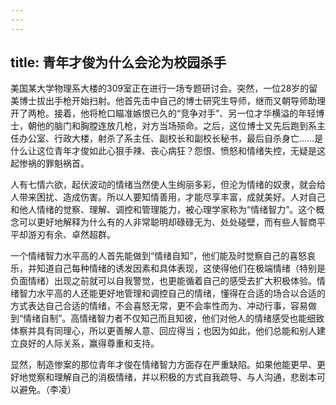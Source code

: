 ```yaml
---
---
---
```

title: 青年才俊为什么会沦为校园杀手
---




美国某大学物理系大楼的309室正在进行一场专题研讨会。突然，一位28岁的留美博士拔出手枪开始扫射。他首先击中自己的博士研究生导师，继而又朝导师助理开了两枪。接着，他将枪口瞄准嫉恨已久的“竞争对手”、另一位才华横溢的年轻博士，朝他的脑门和胸膛连放几枪，对方当场殒命。之后，这位博士又先后跑到系主任办公室、行政大楼，射杀了系主任、副校长和副校长秘书，最后自杀身亡……是什么让这位青年才俊如此心狠手辣、丧心病狂？怨恨、愤怒和情绪失控，无疑是这起惨祸的罪魁祸首。

人有七情六欲，起伏波动的情绪当然使人生绚丽多彩，但沦为情绪的奴隶，就会给人带来困扰、造成伤害。所以人要知情善用，才能尽享丰富，成就美好。人对自己和他人情绪的觉察、理解、调控和管理能力，被心理学家称为“情绪智力”。这个概念可以更好地解释为什么有的人非常聪明却碌碌无为、处处碰壁，而有些人智商平平却游刃有余、卓然超群。

一个情绪智力水平高的人首先能做到“情绪自知”，他们能及时觉察自己的喜怒哀乐，并知道自己每种情绪的诱发因素和具体表现，这使得他们在极端情绪（特别是负面情绪）出现之前就可以自我警觉，也更能循着自己的感受去扩大积极体验。情绪智力水平高的人还能更好地管理和调控自己的情绪，懂得在合适的场合以合适的方式表达自己合适的情绪，不会喜怒无常，更不会率性而为、冲动行事，容易做到“情绪自制”。高情绪智力者不仅知己而且知彼，他们对他人的情绪感受也能细致体察并具有同理心，所以更善解人意、回应得当；也因为如此，他们总能和别人建立良好的人际关系，赢得尊重和支持。

显然，制造惨案的那位青年才俊在情绪智力方面存在严重缺陷。如果他能更早、更好地觉察和理解自己的消极情绪，并以积极的方式自我疏导、与人沟通，悲剧本可以避免。（李凌）